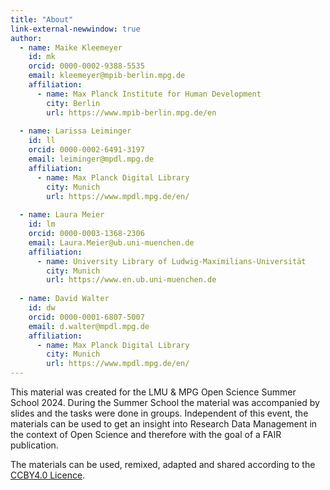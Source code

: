 ```yaml
---
title: "About"
link-external-newwindow: true
author:
  - name: Maike Kleemeyer
    id: mk
    orcid: 0000-0002-9388-5535
    email: kleemeyer@mpib-berlin.mpg.de
    affiliation: 
      - name: Max Planck Institute for Human Development
        city: Berlin
        url: https://www.mpib-berlin.mpg.de/en 
        
  - name: Larissa Leiminger
    id: ll
    orcid: 0000-0002-6491-3197
    email: leiminger@mpdl.mpg.de
    affiliation: 
      - name: Max Planck Digital Library
        city: Munich
        url: https://www.mpdl.mpg.de/en/
  
  - name: Laura Meier
    id: lm
    orcid: 0000-0003-1368-2306
    email: Laura.Meier@ub.uni-muenchen.de 
    affiliation: 
      - name: University Library of Ludwig-Maximilians-Universität
        city: Munich
        url: https://www.en.ub.uni-muenchen.de
        
  - name: David Walter
    id: dw
    orcid: 0000-0001-6807-5007
    email: d.walter@mpdl.mpg.de 
    affiliation: 
      - name: Max Planck Digital Library
        city: Munich
        url: https://www.mpdl.mpg.de/en/ 
---
```


This material was created for the LMU & MPG Open Science Summer School 2024. During the Summer School the material was accompanied by slides and the tasks were done in groups. Independent of this event, the materials can be used to get an insight into Research Data Management in the context of Open Science and therefore with the goal of a FAIR publication. 

The materials can be used, remixed, adapted and shared according to the [CCBY4.0 Licence](https://creativecommons.org/licenses/by/4.0/). 
